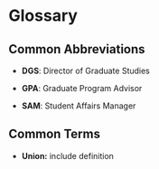 # Glossary

## Common Abbreviations

- **DGS**: Director of Graduate Studies

- **GPA**: Graduate Program Advisor

- **SAM**: Student Affairs Manager


## Common Terms

- **Union:** include definition